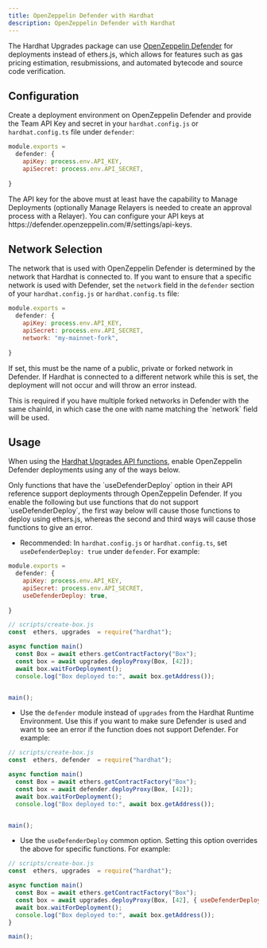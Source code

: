 ```yaml
---
title: OpenZeppelin Defender with Hardhat
description: OpenZeppelin Defender with Hardhat
---
```


The Hardhat Upgrades package can use [OpenZeppelin Defender](https://docs.openzeppelin.com/defender/) for deployments instead of ethers.js, which allows for features such as gas pricing estimation, resubmissions, and automated bytecode and source code verification.

## Configuration

Create a deployment environment on OpenZeppelin Defender and provide the Team API Key and secret in your `hardhat.config.js` or `hardhat.config.ts` file under `defender`:

```js
module.exports = 
  defender: {
    apiKey: process.env.API_KEY,
    apiSecret: process.env.API_SECRET,
  
}
```

<Callout>
The API key for the above must at least have the capability to Manage Deployments (optionally Manage Relayers is needed to create an approval process with a Relayer). You can configure your API keys at https://defender.openzeppelin.com/#/settings/api-keys.
</Callout>

## Network Selection

The network that is used with OpenZeppelin Defender is determined by the network that Hardhat is connected to.
If you want to ensure that a specific network is used with Defender, set the `network` field in the `defender` section of your `hardhat.config.js` or `hardhat.config.ts` file:
```js
module.exports = 
  defender: {
    apiKey: process.env.API_KEY,
    apiSecret: process.env.API_SECRET,
    network: "my-mainnet-fork",
  
}
```
If set, this must be the name of a public, private or forked network in Defender. If Hardhat is connected to a different network while this is set, the deployment will not occur and will throw an error instead.

<Callout>
This is required if you have multiple forked networks in Defender with the same chainId, in which case the one with name matching the `network` field will be used.
</Callout>

## Usage

When using the [Hardhat Upgrades API functions](api-hardhat-upgrades.mdx), enable OpenZeppelin Defender deployments using any of the ways below.

<Callout>
Only functions that have the `useDefenderDeploy` option in their API reference support deployments through OpenZeppelin Defender. If you enable the following but use functions that do not support `useDefenderDeploy`, the first way below will cause those functions to deploy using ethers.js, whereas the second and third ways will cause those functions to give an error.
</Callout>

* Recommended: In `hardhat.config.js` or `hardhat.config.ts`, set `useDefenderDeploy: true` under `defender`. For example:

```js
module.exports = 
  defender: {
    apiKey: process.env.API_KEY,
    apiSecret: process.env.API_SECRET,
    useDefenderDeploy: true,
  
}
```

```js
// scripts/create-box.js
const  ethers, upgrades  = require("hardhat");

async function main() 
  const Box = await ethers.getContractFactory("Box");
  const box = await upgrades.deployProxy(Box, [42]);
  await box.waitForDeployment();
  console.log("Box deployed to:", await box.getAddress());


main();
```

* Use the `defender` module instead of `upgrades` from the Hardhat Runtime Environment. Use this if you want to make sure Defender is used and want to see an error if the function does not support Defender. For example:

```js
// scripts/create-box.js
const  ethers, defender  = require("hardhat");

async function main() 
  const Box = await ethers.getContractFactory("Box");
  const box = await defender.deployProxy(Box, [42]);
  await box.waitForDeployment();
  console.log("Box deployed to:", await box.getAddress());


main();
```

* Use the `useDefenderDeploy` common option. Setting this option overrides the above for specific functions. For example:

```js
// scripts/create-box.js
const  ethers, upgrades  = require("hardhat");

async function main() 
  const Box = await ethers.getContractFactory("Box");
  const box = await upgrades.deployProxy(Box, [42], { useDefenderDeploy: true );
  await box.waitForDeployment();
  console.log("Box deployed to:", await box.getAddress());
}

main();
```
